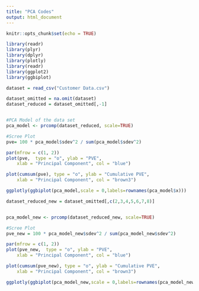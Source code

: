 ---
title: "PCA Codes"
output: html_document
---

```{r setup, include=FALSE}
knitr::opts_chunk$set(echo = TRUE)
```


```{r}
library(readr)
library(plyr)
library(dplyr)
library(plotly)
library(readr)
library(ggplot2)
library(ggbiplot)


```




```{r}
dataset = read_csv("Customer Data.csv")

dataset_omitted = na.omit(dataset)
dataset_reduced = dataset_omitted[,-1]


#PCA Model of the data set
pca_model <- prcomp(dataset_reduced, scale=TRUE)

#Scree Plot
pve= 100 * pca_model$sdev^2 / sum(pca_model$sdev^2)

par(mfrow = c(1, 2))
plot(pve,  type = "o", ylab = "PVE",
    xlab = "Principal Component", col = "blue")

plot(cumsum(pve), type = "o", ylab = "Cumulative PVE",
    xlab = "Principal Component", col = "brown3")

ggplotly(ggbiplot(pca_model,scale = 0,labels=rownames(pca_model$x)))

```

```{r}

dataset_reduced_new = dataset_omitted[,c(2,3,4,5,6,7,8)]


pca_model_new <- prcomp(dataset_reduced_new, scale=TRUE)

#Scree Plot
pve_new = 100 * pca_model_new$sdev^2 / sum(pca_model_new$sdev^2)

par(mfrow = c(1, 2))
plot(pve_new,  type = "o", ylab = "PVE",
    xlab = "Principal Component", col = "blue")

plot(cumsum(pve_new), type = "o", ylab = "Cumulative PVE",
    xlab = "Principal Component", col = "brown3")

ggplotly(ggbiplot(pca_model_new,scale = 0,labels=rownames(pca_model_new$x)))



```

